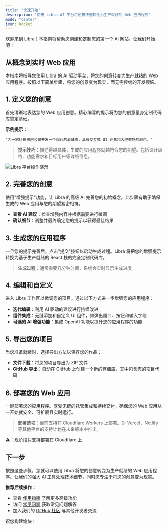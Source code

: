 ```yaml
---
title: "快速开始"
description: "使用 Libra AI 平台将创意快速转化为生产就绪的 Web 应用程序"
mode: "center"
icon: Rocket
---
```

欢迎来到 Libra！本指南将帮助您创建和定制您的第一个 AI 网站。让我们开始吧！

## 从概念到实时 Web 应用

本指南将指导您使用 Libra 的 AI 驱动平台，将您的创意转变为生产就绪的 Web 应用程序。按照以下简单步骤，将您的创意变为现实，而无需传统的开发烦恼。

## 1. 定义您的创意

首先清晰地表达您的 Web 应用创意。精心编写的提示将为您的创意量身定制代码库奠定基础。

**示例提示：**

```
"为一家科技初创公司开发一个现代的着陆页，具有交互式 UI 元素和大胆鲜艳的颜色。"
```

> **提示技巧**：描述得越具体，生成的应用程序就越符合您的期望。包括设计风格、功能需求和目标用户等详细信息。

![Libra 平台操作演示](https://media.libra.dev/Area.gif)

## 2. 完善您的创意

使用"增强提示"功能，让 Libra 的高级 AI 完善您的初始概念。此步骤有助于确保生成的 Web 应用与您的期望紧密相符。

- **查看 AI 建议**：检查增强内容并根据需要进行微调
- **确认细节**：调整并最终确定您的提示以获得最佳结果

## 3. 生成您的应用程序

一旦您的提示完善后，点击"提交"按钮以启动生成过程。Libra 将把您的增强提示转换为基于生产就绪的 React 栈的完全定制代码库。

> **生成过程**：通常需要几分钟时间，系统会实时显示生成进度。

## 4. 编辑和自定义

进入 Libra 工作区以微调您的项目。通过以下方式进一步增强您的应用程序：

- **迭代编辑**：利用 AI 驱动的建议进行持续改进
- **组件集成**：无缝添加和自定义 UI 组件，如弹出窗口、按钮和输入字段
- **可选的 AI 增强功能**：集成 OpenAI 功能以提升您的应用程序的功能


## 5. 导出您的项目

当您准备就绪时，选择导出方法以保存您的作品：

- **文件下载**：将您的项目导出为 ZIP 文件
- **GitHub 导出**：自动在 GitHub 上创建一个新的存储库，其中包含您的项目代码

## 6. 部署您的 Web 应用

一键部署您的应用程序。享受无缝的托管集成和持续交付，确保您的 Web 应用从一开始就安全、可扩展且实时运行。

> **部署选项**：目前支持在 Cloudflare Workers 上部署。对 Vercel、Netlify 等其他平台的支持计划在未来版本中推出。

⚠️：现阶段只支持部署在 Cloudflare 上

## 下一步

按照这些步骤，您就可以使用 Libra 将您的创意转变为生产就绪的 Web 应用程序。让我们的强大 AI 工具处理技术细节，同时您专注于将您的创意变为现实。

**推荐后续操作：**
- 查看 [使用指南](/platform/usinglibra) 了解更多高级功能
- 访问 [常见问题](/platform/faq) 获取常见问题解答
- 加入我们的 [GitHub 社区](https://github.com/nextify-limited/libra/discussions) 与其他开发者交流

祝您构建愉快！